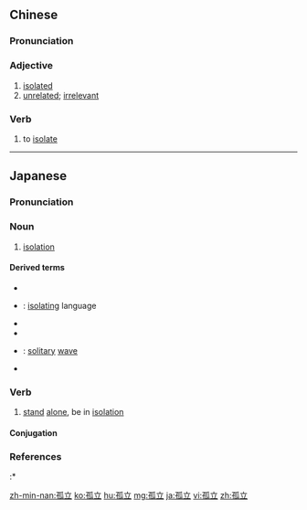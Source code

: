 ==Chinese==
{{zh-forms}}

===Pronunciation===
{{zh-pron
|m=gūlì
|c=gu1 lap6,gu1 laap6
|mn=ko͘-li̍p
|ma=Zh-gulì.ogg
|cat=a,v
}}

===Adjective===
{{zh-adj}}

# [[isolated]]
# [[unrelated]]; [[irrelevant]]

===Verb===
{{zh-verb}}

# to [[isolate]]

----

==Japanese==
{{ja-kanjitab|こ|りつ|yomi=o}}

===Pronunciation===
{{ja-pron|yomi=o|こりつ|acc=0|acc_ref=DJR,NHK}}

===Noun===
{{ja-noun|こりつ}}

# [[isolation]]

====Derived terms====
{{der-top}}
* {{ja-r|孤立系|こりつけい}}
* {{ja-r|孤立語|こりつご}}: [[isolating]] language
* {{ja-r|孤立主義|こりつしゅぎ}}
* {{ja-r|孤立点|こりつてん}}
* {{ja-r|孤立波|こりつは}}: [[solitary]] [[wave]]
* {{ja-r|孤立無援|こりつむえん}}
{{der-bottom}}

===Verb===
{{ja-verb-suru|tr=intrans|こりつ}}

# [[stand]] [[alone]], be in [[isolation]]
#: {{ja-usex|人を仲間から孤立させる|ひと を なかま から こりつ させる|isolate a person from his friends}}

====Conjugation====
{{ja-suru|こりつ}}

===References===
<references/>
:* {{R:Shogakukan}}

[[zh-min-nan:孤立]]
[[ko:孤立]]
[[hu:孤立]]
[[mg:孤立]]
[[ja:孤立]]
[[vi:孤立]]
[[zh:孤立]]